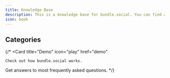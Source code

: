 ```yaml
---
title: Knowledge Base
description: This is a knowledge base for bundle.social. You can find all the information you need here.
icon: book
---
```


## Categories

{/* <CardGroup cols={2}>
  <Card
    title="Demo"
    icon="play"
    href="demo"
  >
    Check out how bundle.social works.
  </Card>
  <Card
    title="FAQ"
    icon="question"
    href="faq"
  >
    Get answers to most frequently asked questions.
  </Card>
</CardGroup> */}